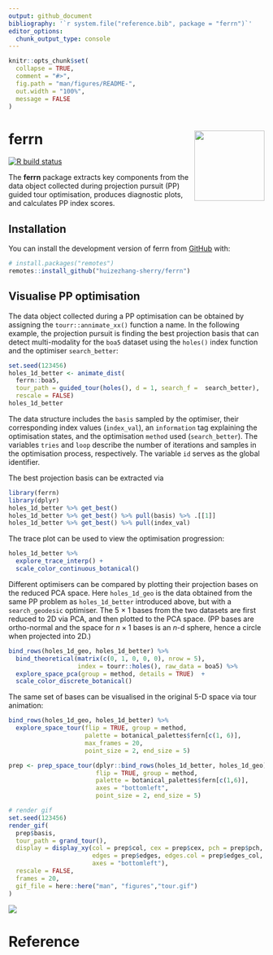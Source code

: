 ```yaml
---
output: github_document
bibliography: '`r system.file("reference.bib", package = "ferrn")`'
editor_options: 
  chunk_output_type: console
---
```


<!-- README.md is generated from README.Rmd. Please edit that file -->

```r
knitr::opts_chunk$set(
  collapse = TRUE,
  comment = "#>",
  fig.path = "man/figures/README-",
  out.width = "100%", 
  message = FALSE
)
```

# ferrn <a href='https://huizezhang-sherry.github.io/ferrn/'><img src='man/figures/logo.png' align="right" height="138.5" /></a>
<!-- badges: start -->
[![R build status](https://github.com/huizezhang-sherry/ferrn/workflows/R-CMD-check/badge.svg)](https://github.com/huizezhang-sherry/ferrn/actions)
<!-- badges: end -->

The **ferrn** package extracts key components from the data object collected during projection pursuit (PP) guided tour optimisation, produces diagnostic plots, and calculates PP index scores.

## Installation

You can install the development version of ferrn from [GitHub](https://github.com/) with:

```r
# install.packages("remotes")
remotes::install_github("huizezhang-sherry/ferrn")
```


## Visualise PP optimisation

The data object collected during a PP optimisation can be obtained by assigning the `tourr::annimate_xx()` function a name. In the following example, the projection pursuit is finding the best projection basis that can detect multi-modality for the `boa5` dataset using the `holes()` index function and the optimiser `search_better`:

```r
set.seed(123456)
holes_1d_better <- animate_dist(
  ferrn::boa5,
  tour_path = guided_tour(holes(), d = 1, search_f =  search_better), 
  rescale = FALSE)
holes_1d_better
```

The data structure includes the `basis` sampled by the optimiser, their corresponding index values (`index_val`), an `information` tag explaining the optimisation states, and the optimisation `method` used (`search_better`). The variables `tries` and `loop` describe the number of iterations and samples in the optimisation process, respectively. The variable `id` serves as the global identifier.

The best projection basis can be extracted via 

```r
library(ferrn)
library(dplyr)
holes_1d_better %>% get_best()
holes_1d_better %>% get_best() %>% pull(basis) %>% .[[1]]
holes_1d_better %>% get_best() %>% pull(index_val)
```

The trace plot can be used to view the optimisation progression:

```r
holes_1d_better %>% 
  explore_trace_interp() + 
  scale_color_continuous_botanical()
```

Different optimisers can be compared by plotting their projection bases on the reduced PCA space. Here `holes_1d_geo` is the data obtained from the same PP problem as `holes_1d_better` introduced above, but with a `search_geodesic` optimiser. The 5 $\times$ 1 bases from the two datasets are first reduced to 2D via PCA, and then plotted to the PCA space. (PP bases are ortho-normal and the space for $n \times 1$ bases is an $n$-d sphere, hence a circle when projected into 2D.)

```r
bind_rows(holes_1d_geo, holes_1d_better) %>%
  bind_theoretical(matrix(c(0, 1, 0, 0, 0), nrow = 5),
                   index = tourr::holes(), raw_data = boa5) %>% 
  explore_space_pca(group = method, details = TRUE)  +
  scale_color_discrete_botanical()
```

The same set of bases can be visualised in the original 5-D space via tour animation:

```r
bind_rows(holes_1d_geo, holes_1d_better) %>%
  explore_space_tour(flip = TRUE, group = method,
                     palette = botanical_palettes$fern[c(1, 6)],
                     max_frames = 20, 
                     point_size = 2, end_size = 5)
```

```r
prep <- prep_space_tour(dplyr::bind_rows(holes_1d_better, holes_1d_geo), 
                        flip = TRUE, group = method, 
                        palette = botanical_palettes$fern[c(1,6)], 
                        axes = "bottomleft",
                        point_size = 2, end_size = 5)

# render gif
set.seed(123456)
render_gif(
  prep$basis,
  tour_path = grand_tour(),
  display = display_xy(col = prep$col, cex = prep$cex, pch = prep$pch,
                       edges = prep$edges, edges.col = prep$edges_col,
                       axes = "bottomleft"),
  rescale = FALSE,
  frames = 20,
  gif_file = here::here("man", "figures","tour.gif")
)
```


<p float="center">
  <img src="man/figures/tour.gif">
</p>

<!-- ## Calculate PP index scores -->

<!-- Properties of PP index described in @laa_using_2020s includes smoothness, squintability, flexibility, rotation invariance, and speed. Here implementations are provided to calculate smoothness and squintability scores.  -->

<!-- ```{r} -->
<!-- # define the holes index as per tourr::holes -->
<!-- holes <- tourr::holes -->
<!-- basis_smoothness <- sample_bases(idx = "holes") -->
<!-- calc_smoothness(basis_smoothness) -->
<!-- basis_squint <- sample_bases(idx = "holes", n_basis = 100, step_size = 0.01, min_proj_dist = 1.5) -->
<!-- calc_squintability(basis_squint, method = "ks", bin_width = 0.01) -->
<!-- ``` -->

# Reference 
